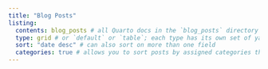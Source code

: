 ---
title: "Blog Posts"
listing: 
  contents: blog_posts # all Quarto docs in the `blog_posts` directory will be included on your listing page
  type: grid # or `default` or `table`; each type has its own set of yaml options to include
  sort: "date desc" # can also sort on more than one field
  categories: true # allows you to sort posts by assigned categories that you choose
---
